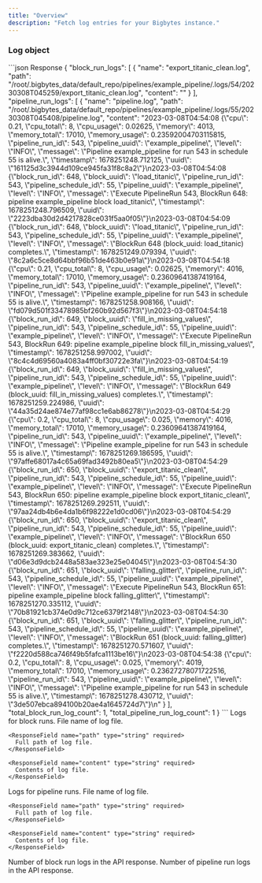 ```yaml
---
title: "Overview"
description: "Fetch log entries for your Bigbytes instance."
---
```


### Log object

<ResponseExample>
```json Response
{
  "block_run_logs": [
    {
      "name": "export_titanic_clean.log",
      "path": "/root/.bigbytes_data/default_repo/pipelines/example_pipeline/.logs/54/20230308T045259/export_titanic_clean.log",
      "content": ""
    }
  ],
  "pipeline_run_logs": [
    {
      "name": "pipeline.log",
      "path": "/root/.bigbytes_data/default_repo/pipelines/example_pipeline/.logs/55/20230308T045408/pipeline.log",
      "content": "2023-03-08T04:54:08 {\"cpu\": 0.21, \"cpu_total\": 8, \"cpu_usage\": 0.02625, \"memory\": 4013, \"memory_total\": 17010, \"memory_usage\": 0.23592004703115815, \"pipeline_run_id\": 543, \"pipeline_uuid\": \"example_pipeline\", \"level\": \"INFO\", \"message\": \"Pipeline example_pipeline for run 543 in schedule 55 is alive.\", \"timestamp\": 1678251248.712125, \"uuid\": \"161125d3c3944d109ce945fa31f8c8a2\"}\n2023-03-08T04:54:08 {\"block_run_id\": 648, \"block_uuid\": \"load_titanic\", \"pipeline_run_id\": 543, \"pipeline_schedule_id\": 55, \"pipeline_uuid\": \"example_pipeline\", \"level\": \"INFO\", \"message\": \"Execute PipelineRun 543, BlockRun 648: pipeline example_pipeline block load_titanic\", \"timestamp\": 1678251248.796509, \"uuid\": \"2223dba30d2d4217828ce031f5aa0f05\"}\n2023-03-08T04:54:09 {\"block_run_id\": 648, \"block_uuid\": \"load_titanic\", \"pipeline_run_id\": 543, \"pipeline_schedule_id\": 55, \"pipeline_uuid\": \"example_pipeline\", \"level\": \"INFO\", \"message\": \"BlockRun 648 (block_uuid: load_titanic) completes.\", \"timestamp\": 1678251249.079394, \"uuid\": \"8c2a6c5ce8d64bbf96b51de463b0e91a\"}\n2023-03-08T04:54:18 {\"cpu\": 0.21, \"cpu_total\": 8, \"cpu_usage\": 0.02625, \"memory\": 4016, \"memory_total\": 17010, \"memory_usage\": 0.23609641387419164, \"pipeline_run_id\": 543, \"pipeline_uuid\": \"example_pipeline\", \"level\": \"INFO\", \"message\": \"Pipeline example_pipeline for run 543 in schedule 55 is alive.\", \"timestamp\": 1678251258.908166, \"uuid\": \"fd079d501f33478985bf260b92d567f3\"}\n2023-03-08T04:54:18 {\"block_run_id\": 649, \"block_uuid\": \"fill_in_missing_values\", \"pipeline_run_id\": 543, \"pipeline_schedule_id\": 55, \"pipeline_uuid\": \"example_pipeline\", \"level\": \"INFO\", \"message\": \"Execute PipelineRun 543, BlockRun 649: pipeline example_pipeline block fill_in_missing_values\", \"timestamp\": 1678251258.997002, \"uuid\": \"8c4c4d69560a4083a4ff0bf30722e3fa\"}\n2023-03-08T04:54:19 {\"block_run_id\": 649, \"block_uuid\": \"fill_in_missing_values\", \"pipeline_run_id\": 543, \"pipeline_schedule_id\": 55, \"pipeline_uuid\": \"example_pipeline\", \"level\": \"INFO\", \"message\": \"BlockRun 649 (block_uuid: fill_in_missing_values) completes.\", \"timestamp\": 1678251259.224986, \"uuid\": \"44a35d24ae874e77af98cc1e6ab86278\"}\n2023-03-08T04:54:29 {\"cpu\": 0.2, \"cpu_total\": 8, \"cpu_usage\": 0.025, \"memory\": 4016, \"memory_total\": 17010, \"memory_usage\": 0.23609641387419164, \"pipeline_run_id\": 543, \"pipeline_uuid\": \"example_pipeline\", \"level\": \"INFO\", \"message\": \"Pipeline example_pipeline for run 543 in schedule 55 is alive.\", \"timestamp\": 1678251269.186595, \"uuid\": \"97affe68017a4c65a69fad3492b80ea5\"}\n2023-03-08T04:54:29 {\"block_run_id\": 650, \"block_uuid\": \"export_titanic_clean\", \"pipeline_run_id\": 543, \"pipeline_schedule_id\": 55, \"pipeline_uuid\": \"example_pipeline\", \"level\": \"INFO\", \"message\": \"Execute PipelineRun 543, BlockRun 650: pipeline example_pipeline block export_titanic_clean\", \"timestamp\": 1678251269.292511, \"uuid\": \"97aa24db4b6e4da1b6f98222e1d0cd06\"}\n2023-03-08T04:54:29 {\"block_run_id\": 650, \"block_uuid\": \"export_titanic_clean\", \"pipeline_run_id\": 543, \"pipeline_schedule_id\": 55, \"pipeline_uuid\": \"example_pipeline\", \"level\": \"INFO\", \"message\": \"BlockRun 650 (block_uuid: export_titanic_clean) completes.\", \"timestamp\": 1678251269.383662, \"uuid\": \"d06e3d9dcb2448a583ae323e25e04045\"}\n2023-03-08T04:54:30 {\"block_run_id\": 651, \"block_uuid\": \"falling_glitter\", \"pipeline_run_id\": 543, \"pipeline_schedule_id\": 55, \"pipeline_uuid\": \"example_pipeline\", \"level\": \"INFO\", \"message\": \"Execute PipelineRun 543, BlockRun 651: pipeline example_pipeline block falling_glitter\", \"timestamp\": 1678251270.335112, \"uuid\": \"70b81921cb374e0d9c712ce6379f2148\"}\n2023-03-08T04:54:30 {\"block_run_id\": 651, \"block_uuid\": \"falling_glitter\", \"pipeline_run_id\": 543, \"pipeline_schedule_id\": 55, \"pipeline_uuid\": \"example_pipeline\", \"level\": \"INFO\", \"message\": \"BlockRun 651 (block_uuid: falling_glitter) completes.\", \"timestamp\": 1678251270.571607, \"uuid\": \"f2220d588ca746f49b5fafca1113be16\"}\n2023-03-08T04:54:38 {\"cpu\": 0.2, \"cpu_total\": 8, \"cpu_usage\": 0.025, \"memory\": 4019, \"memory_total\": 17010, \"memory_usage\": 0.23627278071722516, \"pipeline_run_id\": 543, \"pipeline_uuid\": \"example_pipeline\", \"level\": \"INFO\", \"message\": \"Pipeline example_pipeline for run 543 in schedule 55 is alive.\", \"timestamp\": 1678251278.430712, \"uuid\": \"3de507ebca894100b20ae4a1645724d7\"}\n"
    }
  ],
  "total_block_run_log_count": 1,
  "total_pipeline_run_log_count": 1
}
```
</ResponseExample>

<ResponseField name="block_run_logs" type="array of objects" required>
  Logs for block runs.

  <Expandable title="properties" defaultOpen="true">
    <ResponseField name="name" type="string" required>
      File name of log file.
    </ResponseField>

    <ResponseField name="path" type="string" required>
      Full path of log file.
    </ResponseField>

    <ResponseField name="content" type="string" required>
      Contents of log file.
    </ResponseField>
  </Expandable>
</ResponseField>

<ResponseField name="pipeline_run_logs" type="array of objects" required>
  Logs for pipeline runs.

  <Expandable title="properties" defaultOpen="true">
    <ResponseField name="name" type="string" required>
      File name of log file.
    </ResponseField>

    <ResponseField name="path" type="string" required>
      Full path of log file.
    </ResponseField>

    <ResponseField name="content" type="string" required>
      Contents of log file.
    </ResponseField>
  </Expandable>
</ResponseField>

<ResponseField name="total_block_run_log_count" type="integer" required>
  Number of block run logs in the API response.
</ResponseField>

<ResponseField name="total_pipeline_run_log_count" type="integer" required>
  Number of pipeline run logs in the API response.
</ResponseField>

